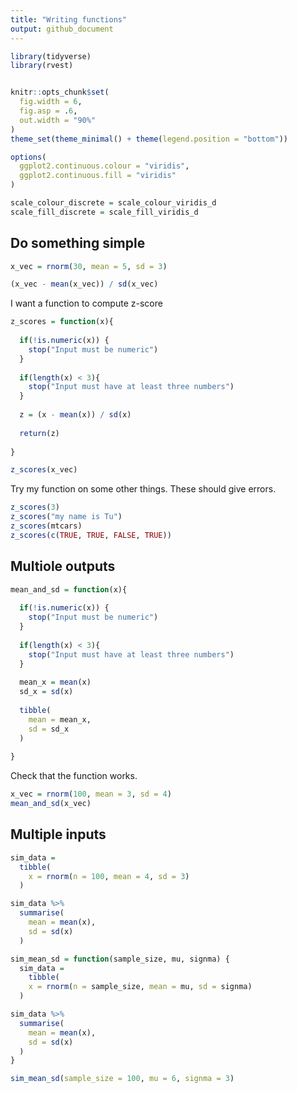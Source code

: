 ```yaml
---
title: "Writing functions"
output: github_document
---
```


```r
library(tidyverse)
library(rvest)


knitr::opts_chunk$set(
  fig.width = 6,
  fig.asp = .6,
  out.width = "90%"
)
theme_set(theme_minimal() + theme(legend.position = "bottom"))

options(
  ggplot2.continuous.colour = "viridis",
  ggplot2.continuous.fill = "viridis"
)

scale_colour_discrete = scale_colour_viridis_d
scale_fill_discrete = scale_fill_viridis_d
```


## Do something simple

```r
x_vec = rnorm(30, mean = 5, sd = 3)

(x_vec - mean(x_vec)) / sd(x_vec)
```


I want a function to compute z-score

```r
z_scores = function(x){
  
  if(!is.numeric(x)) {
    stop("Input must be numeric")
  }
  
  if(length(x) < 3){
    stop("Input must have at least three numbers")
  }
  
  z = (x - mean(x)) / sd(x)
  
  return(z)
  
}

z_scores(x_vec)
```

Try my function on some other things. These should give errors. 

```r
z_scores(3)
z_scores("my name is Tu")
z_scores(mtcars)
z_scores(c(TRUE, TRUE, FALSE, TRUE))
```

## Multiole outputs

```r
mean_and_sd = function(x){
  
  if(!is.numeric(x)) {
    stop("Input must be numeric")
  }
  
  if(length(x) < 3){
    stop("Input must have at least three numbers")
  }
  
  mean_x = mean(x)
  sd_x = sd(x)
  
  tibble(
    mean = mean_x,
    sd = sd_x
  )
  
}

```

Check that the function works.

```r
x_vec = rnorm(100, mean = 3, sd = 4)
mean_and_sd(x_vec)
```

## Multiple inputs

```r
sim_data = 
  tibble(
    x = rnorm(n = 100, mean = 4, sd = 3)
  )

sim_data %>% 
  summarise(
    mean = mean(x),
    sd = sd(x)
  )
```


```r
sim_mean_sd = function(sample_size, mu, signma) {
  sim_data = 
    tibble(
    x = rnorm(n = sample_size, mean = mu, sd = signma)
  )

sim_data %>% 
  summarise(
    mean = mean(x),
    sd = sd(x)
  )
}

sim_mean_sd(sample_size = 100, mu = 6, signma = 3)
```



















